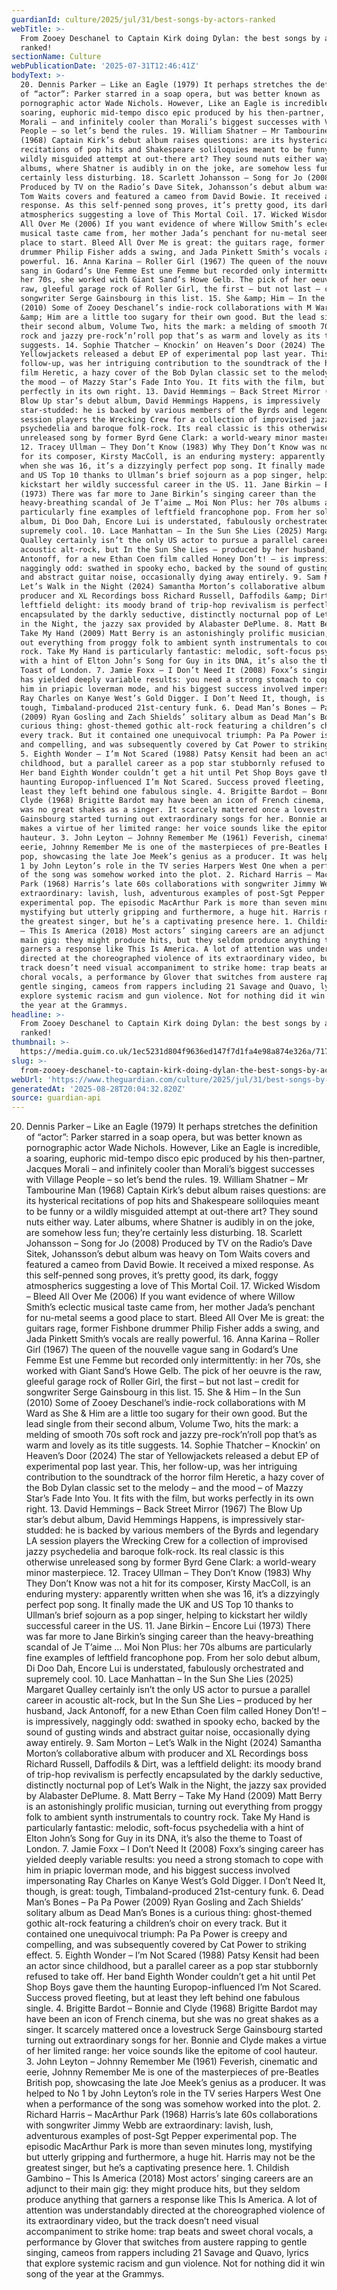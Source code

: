 ```yaml
---
guardianId: culture/2025/jul/31/best-songs-by-actors-ranked
webTitle: >-
  From Zooey Deschanel to Captain Kirk doing Dylan: the best songs by actors,
  ranked!
sectionName: Culture
webPublicationDate: '2025-07-31T12:46:41Z'
bodyText: >-
  20. Dennis Parker – Like an Eagle (1979) It perhaps stretches the definition
  of “actor”: Parker starred in a soap opera, but was better known as
  pornographic actor Wade Nichols. However, Like an Eagle is incredible, a
  soaring, euphoric mid-tempo disco epic produced by his then-partner, Jacques
  Morali – and infinitely cooler than Morali’s biggest successes with Village
  People – so let’s bend the rules. 19. William Shatner – Mr Tambourine Man
  (1968) Captain Kirk’s debut album raises questions: are its hysterical
  recitations of pop hits and Shakespeare soliloquies meant to be funny or a
  wildly misguided attempt at out-there art? They sound nuts either way. Later
  albums, where Shatner is audibly in on the joke, are somehow less fun; they’re
  certainly less disturbing. 18. Scarlett Johansson – Song for Jo (2008)
  Produced by TV on the Radio’s Dave Sitek, Johansson’s debut album was heavy on
  Tom Waits covers and featured a cameo from David Bowie. It received a mixed
  response. As this self-penned song proves, it’s pretty good, its dark, foggy
  atmospherics suggesting a love of This Mortal Coil. 17. Wicked Wisdom – Bleed
  All Over Me (2006) If you want evidence of where Willow Smith’s eclectic
  musical taste came from, her mother Jada’s penchant for nu-metal seems a good
  place to start. Bleed All Over Me is great: the guitars rage, former Fishbone
  drummer Philip Fisher adds a swing, and Jada Pinkett Smith’s vocals are really
  powerful. 16. Anna Karina – Roller Girl (1967) The queen of the nouvelle vague
  sang in Godard’s Une Femme Est une Femme but recorded only intermittently: in
  her 70s, she worked with Giant Sand’s Howe Gelb. The pick of her oeuvre is the
  raw, gleeful garage rock of Roller Girl, the first – but not last – credit for
  songwriter Serge Gainsbourg in this list. 15. She &amp; Him – In the Sun
  (2010) Some of Zooey Deschanel’s indie-rock collaborations with M Ward as She
  &amp; Him are a little too sugary for their own good. But the lead single from
  their second album, Volume Two, hits the mark: a melding of smooth 70s soft
  rock and jazzy pre-rock’n’roll pop that’s as warm and lovely as its title
  suggests. 14. Sophie Thatcher – Knockin’ on Heaven’s Door (2024) The star of
  Yellowjackets released a debut EP of experimental pop last year. This, her
  follow-up, was her intriguing contribution to the soundtrack of the horror
  film Heretic, a hazy cover of the Bob Dylan classic set to the melody – and
  the mood – of Mazzy Star’s Fade Into You. It fits with the film, but works
  perfectly in its own right. 13. David Hemmings – Back Street Mirror (1967) The
  Blow Up star’s debut album, David Hemmings Happens, is impressively
  star-studded: he is backed by various members of the Byrds and legendary LA
  session players the Wrecking Crew for a collection of improvised jazzy
  psychedelia and baroque folk-rock. Its real classic is this otherwise
  unreleased song by former Byrd Gene Clark: a world-weary minor masterpiece.
  12. Tracey Ullman – They Don’t Know (1983) Why They Don’t Know was not a hit
  for its composer, Kirsty MacColl, is an enduring mystery: apparently written
  when she was 16, it’s a dizzyingly perfect pop song. It finally made the UK
  and US Top 10 thanks to Ullman’s brief sojourn as a pop singer, helping to
  kickstart her wildly successful career in the US. 11. Jane Birkin – Encore Lui
  (1973) There was far more to Jane Birkin’s singing career than the
  heavy-breathing scandal of Je T’aime … Moi Non Plus: her 70s albums are
  particularly fine examples of leftfield francophone pop. From her solo debut
  album, Di Doo Dah, Encore Lui is understated, fabulously orchestrated and
  supremely cool. 10. Lace Manhattan – In the Sun She Lies (2025) Margaret
  Qualley certainly isn’t the only US actor to pursue a parallel career in
  acoustic alt-rock, but In the Sun She Lies – produced by her husband, Jack
  Antonoff, for a new Ethan Coen film called Honey Don’t! – is impressively,
  naggingly odd: swathed in spooky echo, backed by the sound of gusting winds
  and abstract guitar noise, occasionally dying away entirely. 9. Sam Morton –
  Let’s Walk in the Night (2024) Samantha Morton’s collaborative album with
  producer and XL Recordings boss Richard Russell, Daffodils &amp; Dirt, was a
  leftfield delight: its moody brand of trip-hop revivalism is perfectly
  encapsulated by the darkly seductive, distinctly nocturnal pop of Let’s Walk
  in the Night, the jazzy sax provided by Alabaster DePlume. 8. Matt Berry –
  Take My Hand (2009) Matt Berry is an astonishingly prolific musician, turning
  out everything from proggy folk to ambient synth instrumentals to country
  rock. Take My Hand is particularly fantastic: melodic, soft-focus psychedelia
  with a hint of Elton John’s Song for Guy in its DNA, it’s also the theme to
  Toast of London. 7. Jamie Foxx – I Don’t Need It (2008) Foxx’s singing career
  has yielded deeply variable results: you need a strong stomach to cope with
  him in priapic loverman mode, and his biggest success involved impersonating
  Ray Charles on Kanye West’s Gold Digger. I Don’t Need It, though, is great:
  tough, Timbaland-produced 21st-century funk. 6. Dead Man’s Bones – Pa Pa Power
  (2009) Ryan Gosling and Zach Shields’ solitary album as Dead Man’s Bones is a
  curious thing: ghost-themed gothic alt-rock featuring a children’s choir on
  every track. But it contained one unequivocal triumph: Pa Pa Power is creepy
  and compelling, and was subsequently covered by Cat Power to striking effect.
  5. Eighth Wonder – I’m Not Scared (1988) Patsy Kensit had been an actor since
  childhood, but a parallel career as a pop star stubbornly refused to take off.
  Her band Eighth Wonder couldn’t get a hit until Pet Shop Boys gave them the
  haunting Europop-influenced I’m Not Scared. Success proved fleeting, but at
  least they left behind one fabulous single. 4. Brigitte Bardot – Bonnie and
  Clyde (1968) Brigitte Bardot may have been an icon of French cinema, but she
  was no great shakes as a singer. It scarcely mattered once a lovestruck Serge
  Gainsbourg started turning out extraordinary songs for her. Bonnie and Clyde
  makes a virtue of her limited range: her voice sounds like the epitome of cool
  hauteur. 3. John Leyton – Johnny Remember Me (1961) Feverish, cinematic and
  eerie, Johnny Remember Me is one of the masterpieces of pre-Beatles British
  pop, showcasing the late Joe Meek’s genius as a producer. It was helped to No
  1 by John Leyton’s role in the TV series Harpers West One when a performance
  of the song was somehow worked into the plot. 2. Richard Harris – MacArthur
  Park (1968) Harris’s late 60s collaborations with songwriter Jimmy Webb are
  extraordinary: lavish, lush, adventurous examples of post-Sgt Pepper
  experimental pop. The episodic MacArthur Park is more than seven minutes long,
  mystifying but utterly gripping and furthermore, a huge hit. Harris may not be
  the greatest singer, but he’s a captivating presence here. 1. Childish Gambino
  – This Is America (2018) Most actors’ singing careers are an adjunct to their
  main gig: they might produce hits, but they seldom produce anything that
  garners a response like This Is America. A lot of attention was understandably
  directed at the choreographed violence of its extraordinary video, but the
  track doesn’t need visual accompaniment to strike home: trap beats and sweet
  choral vocals, a performance by Glover that switches from austere rapping to
  gentle singing, cameos from rappers including 21 Savage and Quavo, lyrics that
  explore systemic racism and gun violence. Not for nothing did it win song of
  the year at the Grammys.
headline: >-
  From Zooey Deschanel to Captain Kirk doing Dylan: the best songs by actors,
  ranked!
thumbnail: >-
  https://media.guim.co.uk/1ec5231d804f9636ed147f7d1fa4e98a874e326a/717_117_2096_1678/500.jpg
slug: >-
  from-zooey-deschanel-to-captain-kirk-doing-dylan-the-best-songs-by-actors-ranked
webUrl: 'https://www.theguardian.com/culture/2025/jul/31/best-songs-by-actors-ranked'
generatedAt: '2025-08-28T20:04:32.820Z'
source: guardian-api
---
```

20. Dennis Parker – Like an Eagle (1979) It perhaps stretches the definition of “actor”: Parker starred in a soap opera, but was better known as pornographic actor Wade Nichols. However, Like an Eagle is incredible, a soaring, euphoric mid-tempo disco epic produced by his then-partner, Jacques Morali – and infinitely cooler than Morali’s biggest successes with Village People – so let’s bend the rules. 19. William Shatner – Mr Tambourine Man (1968) Captain Kirk’s debut album raises questions: are its hysterical recitations of pop hits and Shakespeare soliloquies meant to be funny or a wildly misguided attempt at out-there art? They sound nuts either way. Later albums, where Shatner is audibly in on the joke, are somehow less fun; they’re certainly less disturbing. 18. Scarlett Johansson – Song for Jo (2008) Produced by TV on the Radio’s Dave Sitek, Johansson’s debut album was heavy on Tom Waits covers and featured a cameo from David Bowie. It received a mixed response. As this self-penned song proves, it’s pretty good, its dark, foggy atmospherics suggesting a love of This Mortal Coil. 17. Wicked Wisdom – Bleed All Over Me (2006) If you want evidence of where Willow Smith’s eclectic musical taste came from, her mother Jada’s penchant for nu-metal seems a good place to start. Bleed All Over Me is great: the guitars rage, former Fishbone drummer Philip Fisher adds a swing, and Jada Pinkett Smith’s vocals are really powerful. 16. Anna Karina – Roller Girl (1967) The queen of the nouvelle vague sang in Godard’s Une Femme Est une Femme but recorded only intermittently: in her 70s, she worked with Giant Sand’s Howe Gelb. The pick of her oeuvre is the raw, gleeful garage rock of Roller Girl, the first – but not last – credit for songwriter Serge Gainsbourg in this list. 15. She &amp; Him – In the Sun (2010) Some of Zooey Deschanel’s indie-rock collaborations with M Ward as She &amp; Him are a little too sugary for their own good. But the lead single from their second album, Volume Two, hits the mark: a melding of smooth 70s soft rock and jazzy pre-rock’n’roll pop that’s as warm and lovely as its title suggests. 14. Sophie Thatcher – Knockin’ on Heaven’s Door (2024) The star of Yellowjackets released a debut EP of experimental pop last year. This, her follow-up, was her intriguing contribution to the soundtrack of the horror film Heretic, a hazy cover of the Bob Dylan classic set to the melody – and the mood – of Mazzy Star’s Fade Into You. It fits with the film, but works perfectly in its own right. 13. David Hemmings – Back Street Mirror (1967) The Blow Up star’s debut album, David Hemmings Happens, is impressively star-studded: he is backed by various members of the Byrds and legendary LA session players the Wrecking Crew for a collection of improvised jazzy psychedelia and baroque folk-rock. Its real classic is this otherwise unreleased song by former Byrd Gene Clark: a world-weary minor masterpiece. 12. Tracey Ullman – They Don’t Know (1983) Why They Don’t Know was not a hit for its composer, Kirsty MacColl, is an enduring mystery: apparently written when she was 16, it’s a dizzyingly perfect pop song. It finally made the UK and US Top 10 thanks to Ullman’s brief sojourn as a pop singer, helping to kickstart her wildly successful career in the US. 11. Jane Birkin – Encore Lui (1973) There was far more to Jane Birkin’s singing career than the heavy-breathing scandal of Je T’aime … Moi Non Plus: her 70s albums are particularly fine examples of leftfield francophone pop. From her solo debut album, Di Doo Dah, Encore Lui is understated, fabulously orchestrated and supremely cool. 10. Lace Manhattan – In the Sun She Lies (2025) Margaret Qualley certainly isn’t the only US actor to pursue a parallel career in acoustic alt-rock, but In the Sun She Lies – produced by her husband, Jack Antonoff, for a new Ethan Coen film called Honey Don’t! – is impressively, naggingly odd: swathed in spooky echo, backed by the sound of gusting winds and abstract guitar noise, occasionally dying away entirely. 9. Sam Morton – Let’s Walk in the Night (2024) Samantha Morton’s collaborative album with producer and XL Recordings boss Richard Russell, Daffodils &amp; Dirt, was a leftfield delight: its moody brand of trip-hop revivalism is perfectly encapsulated by the darkly seductive, distinctly nocturnal pop of Let’s Walk in the Night, the jazzy sax provided by Alabaster DePlume. 8. Matt Berry – Take My Hand (2009) Matt Berry is an astonishingly prolific musician, turning out everything from proggy folk to ambient synth instrumentals to country rock. Take My Hand is particularly fantastic: melodic, soft-focus psychedelia with a hint of Elton John’s Song for Guy in its DNA, it’s also the theme to Toast of London. 7. Jamie Foxx – I Don’t Need It (2008) Foxx’s singing career has yielded deeply variable results: you need a strong stomach to cope with him in priapic loverman mode, and his biggest success involved impersonating Ray Charles on Kanye West’s Gold Digger. I Don’t Need It, though, is great: tough, Timbaland-produced 21st-century funk. 6. Dead Man’s Bones – Pa Pa Power (2009) Ryan Gosling and Zach Shields’ solitary album as Dead Man’s Bones is a curious thing: ghost-themed gothic alt-rock featuring a children’s choir on every track. But it contained one unequivocal triumph: Pa Pa Power is creepy and compelling, and was subsequently covered by Cat Power to striking effect. 5. Eighth Wonder – I’m Not Scared (1988) Patsy Kensit had been an actor since childhood, but a parallel career as a pop star stubbornly refused to take off. Her band Eighth Wonder couldn’t get a hit until Pet Shop Boys gave them the haunting Europop-influenced I’m Not Scared. Success proved fleeting, but at least they left behind one fabulous single. 4. Brigitte Bardot – Bonnie and Clyde (1968) Brigitte Bardot may have been an icon of French cinema, but she was no great shakes as a singer. It scarcely mattered once a lovestruck Serge Gainsbourg started turning out extraordinary songs for her. Bonnie and Clyde makes a virtue of her limited range: her voice sounds like the epitome of cool hauteur. 3. John Leyton – Johnny Remember Me (1961) Feverish, cinematic and eerie, Johnny Remember Me is one of the masterpieces of pre-Beatles British pop, showcasing the late Joe Meek’s genius as a producer. It was helped to No 1 by John Leyton’s role in the TV series Harpers West One when a performance of the song was somehow worked into the plot. 2. Richard Harris – MacArthur Park (1968) Harris’s late 60s collaborations with songwriter Jimmy Webb are extraordinary: lavish, lush, adventurous examples of post-Sgt Pepper experimental pop. The episodic MacArthur Park is more than seven minutes long, mystifying but utterly gripping and furthermore, a huge hit. Harris may not be the greatest singer, but he’s a captivating presence here. 1. Childish Gambino – This Is America (2018) Most actors’ singing careers are an adjunct to their main gig: they might produce hits, but they seldom produce anything that garners a response like This Is America. A lot of attention was understandably directed at the choreographed violence of its extraordinary video, but the track doesn’t need visual accompaniment to strike home: trap beats and sweet choral vocals, a performance by Glover that switches from austere rapping to gentle singing, cameos from rappers including 21 Savage and Quavo, lyrics that explore systemic racism and gun violence. Not for nothing did it win song of the year at the Grammys.
